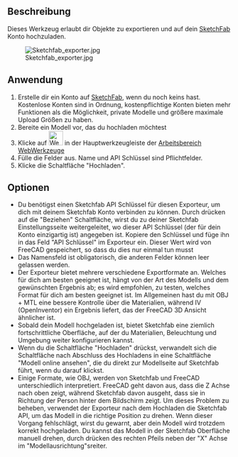 <languages/>

{{GuiCommand/de
|Name=WebTools Sketchfab
|Name/de=WebWerkzeuge Sketchfab
|MenuLocation=WebWerkzeuge → Sketchfab
|Workbenches=[[WebTools_Workbench/de|Arbeitsbereich WebWerkzeuge]]
}}

==Beschreibung==
Dieses Werkzeug erlaubt dir Objekte zu exportieren und auf dein [http://www.sketchfab.com SketchFab] Konto hochzuladen. {{Version/de|0.17}}

[[Image:Sketchfab exporter.jpg]]

<span id="Usage"></span>
==Anwendung==

# Erstelle dir ein Konto auf [http://www.sketchfab.com SketchFab], wenn du noch keins hast. Kostenlose Konten sind in Ordnung, kostenpflichtige Konten bieten mehr Funktionen als die Möglichkeit, private Modelle und größere maximale Upload Größen zu haben.
# Bereite ein Modell vor, das du hochladen möchtest
# Klicke auf [[Image:WebTools_Sketchfab.svg|32px]] in der Hauptwerkzeugleiste der [[WebTools Workbench/de|Arbeitsbereich WebWerkzeuge]]
# Fülle die Felder aus. Name und API Schlüssel sind Pflichtfelder.
# Klicke die Schaltfläche "Hochladen".

<span id="Options"></span>
==Optionen==

* Du benötigst einen Sketchfab API Schlüssel für diesen Exporteur, um dich mit deinem Sketchfab Konto verbinden zu können. Durch drücken auf die "Beziehen" Schaltfläche, wirst du zu deiner Sketchfab Einstellungsseite weitergeleitet, wo dieser API Schlüssel (der für dein Konto einzigartig ist) angegeben ist. Kopiere den Schlüssel und füge ihn in das Feld "API Schlüssel" im Exporteur ein. Dieser Wert wird von FreeCAD gespeichert, so dass du dies nur einmal tun musst
* Das Namensfeld ist obligatorisch, die anderen Felder können leer gelassen werden.
* Der Exporteur bietet mehrere verschiedene Exportformate an. Welches für dich am besten geeignet ist, hängt von der Art des Modells und dem gewünschten Ergebnis ab; es wird empfohlen, zu testen, welches Format für dich am besten geeignet ist. Im Allgemeinen hast du mit OBJ + MTL eine bessere Kontrolle über die Materialien, während IV (OpenInventor) ein Ergebnis liefert, das der FreeCAD 3D Ansicht ähnlicher ist.
* Sobald dein Modell hochgeladen ist, bietet Sketchfab eine ziemlich fortschrittliche Oberfläche, auf der du Materialien, Beleuchtung und Umgebung weiter konfigurieren kannst.
* Wenn du die Schaltfläche "Hochladen" drückst, verwandelt sich die Schaltfläche nach Abschluss des Hochladens in eine Schaltfläche "Modell online ansehen", die du direkt zur Modellseite auf Sketchfab führt, wenn du darauf klickst.
* Einige Formate, wie OBJ, werden von Sketchfab und FreeCAD unterschiedlich interpretiert. FreeCAD geht davon aus, dass die Z Achse nach oben zeigt, während Sketchfab davon ausgeht, dass sie in Richtung der Person hinter dem Bildschirm zeigt. Um dieses Problem zu beheben, verwendet der Exporteur nach dem Hochladen die Sketchfab API, um das Modell in die richtige Position zu drehen. Wenn dieser Vorgang fehlschlägt, wirst du gewarnt, aber dein Modell wird trotzdem korrekt hochgeladen. Du kannst das Modell in der Sketchfab Oberfläche manuell drehen, durch drücken des rechten Pfeils neben der "X" Achse im "Modellausrichtung"sreiter.